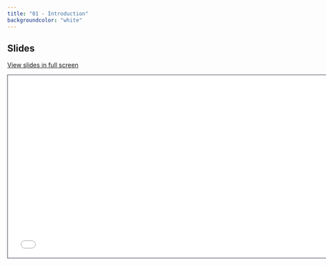 ```yaml
---
title: "01 - Introduction"
backgroundcolor: "white"
---
```


## Slides

[View slides in full screen](slides-01-intro.html)

```{=html}
<iframe class="slide-deck" src="slides-01-intro.html" height="420" width="747" style="border: 1px solid #2e3846;"></iframe>
```
